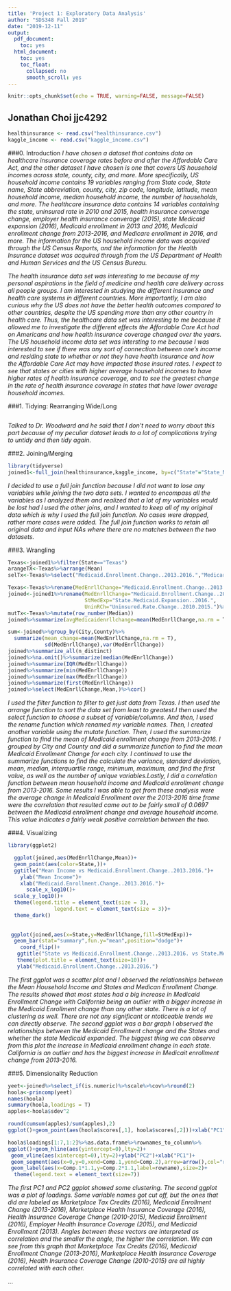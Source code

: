 ```yaml
---
title: 'Project 1: Exploratory Data Analysis'
author: "SDS348 Fall 2019"
date: "2019-12-11"
output:
  pdf_document:
    toc: yes
  html_document:
    toc: yes
    toc_float:
      collapsed: no
      smooth_scroll: yes
---
```


```r
knitr::opts_chunk$set(echo = TRUE, warning=FALSE, message=FALSE)
```
## Jonathan Choi jjc4292
```R
healthinsurance <- read.csv("healthinsurance.csv")
kaggle_income <- read.csv("kaggle_income.csv")
```

###0. Introduction
*I have chosen a dataset that contains data on healthcare insurance coverage rates before and after the Affordable Care Act, and the other dataset I have chosen is one that covers US household incomes across state, county, city, and more. More specifically, US household income contains 19 variables ranging from State code, State name, State abbreviation, county, city, zip code, longitude, latitude, mean household income, median household income, the number of households, and more. The healthcare insurance data contains 14 variables containing the state, uninsured rate in 2010 and 2015, health insurance converage change, employer health insurance converage (2015), state Medicaid expansion (2016), Medicaid enrollment in 2013 and 2016, Medicaid enrollment change from 2013-2016, and Medicare enrollment in 2016, and more. The information for the US household income data was acquired through the US Census Reports, and the information for the Health Insurance dataset was acquired through from the US Department of Health and Human Services and the US Census Bureau.*

*The health insurance data set was interesting to me because of my personal aspirations in the field of medicine and health care delivery across all people groups. I am interested in studying the different insurance and health care systems in different countries. More importantly, I am also curious why the US does not have the better health outcomes compared to other countries, despite the US spending more than any other country in health care. Thus, the healthcare data set was interesting to me because it allowed me to investigate the different effects the Affordable Care Act had on Americans and how health insurance coverage changed over the years. The US household income data set was intersting to me because I was interested to see if there was any sort of connection between one's income and residing state to whether or not they have health insurance and how the Affordable Care Act may have impacted those insured rates. I expect to see that states or cities with higher average household incomes to have higher rates of health insurance coverage, and to see the greatest change in the rate of health insurance coverage in states that have lower average household incomes.*

    
###1. Tidying: Rearranging Wide/Long 
```R

```    
*Talked to Dr. Woodward and he said that I don't need to worry about this part because of my peculiar dataset leads to a lot of complications trying to untidy and then tidy again.*

###2. Joining/Merging
```R
library(tidyverse)
joined1<-full_join(healthinsurance,kaggle_income, by=c("State"="State_Name"))


```   
*I decided to use a full join function because I did not want to lose any variables while joining the two data sets. I wanted to encompass all the variables as I analyzed them and realized that a lot of my variables would be lost had I used the other joins, and I wanted to keep all of my original data which is why I used the full join function. No cases were dropped, rather more cases were added. The full join function works to retain all original data and input NAs where there are no matches between the two datasets.*

###3. Wrangling
```R
Texas<-joined1%>%filter(State=="Texas")
arangeTX<-Texas%>%arrange(Mean)
selTx<-Texas%>%select("Medicaid.Enrollment.Change..2013.2016.","Medicare.Enrollment..2016.",Mean)

Texas<-Texas%>%rename(MedEnrllChange="Medicaid.Enrollment.Change..2013.2016.")
joined<-joined1%>%rename(MedEnrllChange="Medicaid.Enrollment.Change..2013.2016.",
                         StMedExp="State.Medicaid.Expansion..2016.",
                         UninRCh="Uninsured.Rate.Change..2010.2015.")%>%na.omit()
mutTx<-Texas%>%mutate(row_number(Median))
joined%>%summarize(avgMedicaidenrllchange=mean(MedEnrllChange,na.rm = T))

sum<-joined%>%group_by(City,County)%>%
  summarize(mean_change=mean(MedEnrllChange,na.rm = T),
            sd(MedEnrllChange),var(MedEnrllChange))
joined%>%summarize_all(n_distinct)
joined%>%na.omit()%>%summarize(median(MedEnrllChange))
joined%>%summarize(IQR(MedEnrllChange))
joined%>%summarize(min(MedEnrllChange))
joined%>%summarize(max(MedEnrllChange))
joined%>%summarize(first(MedEnrllChange))
joined%>%select(MedEnrllChange,Mean,)%>%cor()

```
*I used the filter function to filter to get just data from Texas. I then used the arrange function to sort the data set from least to greatest.I then used the select function to choose a subset of variable/columns. And then, I used the rename function which renamed my variable names. Then, I created another variable using the mutate function. Then, I used the summarize function to find the mean of Medicaid enrollment change from 2013-2016. I grouped by City and County and did a summarize function to find the mean Medicaid Enrollment Change for each city. I continued to use the summarize functions to find the calculate the variance, standard deviation, mean, median, interquartile range, minimum, maximum, and find the first value, as well as the number of unique variables.Lastly, I did a correlation function between mean household income and Medicaid enrollment change from 2013-2016. Some results I was able to get from these analysis were the average change in Medicaid Enrollment over the 2013-2016 time frame were the correlation that resulted came out to be fairly small of 0.0697 between the Medicaid enrollment change and average household income. This value indicates a fairly weak positive correlation between the two.  * 

###4. Visualizing
    
```R
library(ggplot2)

  ggplot(joined,aes(MedEnrllChange,Mean))+
  geom_point(aes(color=State,))+
  ggtitle("Mean Income vs Medicaid.Enrollment.Change..2013.2016.")+
    ylab("Mean Income")+
    xlab("Medicaid.Enrollment.Change..2013.2016.")+
      scale_x_log10()+
  scale_y_log10()+
  theme(legend.title = element_text(size = 3), 
               legend.text = element_text(size = 3))+
  theme_dark()
  
  
 ggplot(joined,aes(x=State,y=MedEnrllChange,fill=StMedExp))+
  geom_bar(stat="summary",fun.y="mean",position="dodge")+
    coord_flip()+
   ggtitle("State vs Medicaid.Enrollment.Change..2013.2016. vs State.Medicaid.Expansion..2016.")+
   theme(plot.title = element_text(size=10))+
   ylab("Medicaid.Enrollment.Change..2013.2016.")
```
*The first ggplot was a scatter plot and I observed the relationships between the Mean Household Income and States and Medican Enrollment Change. The results showed that most states had a big increase in Medicaid Enrollment Change with California being an outlier with a bigger increase in the Medicaid Enrollment change than any other state. There is a lot of clustering as well. There are not any significant or ntoticeable trends we can directly observe.*
*The second ggplot was a bar graph I observed the relationships between the Medicaid Enrollment change and the States and whether the state Medicaid expanded. The biggest thing we can observe from this plot the increase in Medicaid enrollment change in each state. California is an outlier and has the biggest increase in Medicait enrollment change from 2013-2016.*

###5. Dimensionality Reduction

```R
yeet<-joined%>%select_if(is.numeric)%>%scale%>%cov%>%round(2)
hoola<-princomp(yeet)
names(hoola)
summary(hoola,loadings = T)
apples<-hoola$sdev^2

round(cumsum(apples)/sum(apples),2)
ggplot()+geom_point(aes(hoola$scores[,1], hoola$scores[,2]))+xlab("PC1")+ylab("PC2")

hoola$loadings[1:7,1:2]%>%as.data.frame%>%rownames_to_column%>%
ggplot()+geom_hline(aes(yintercept=0),lty=2)+
 geom_vline(aes(xintercept=0),lty=2)+ylab("PC2")+xlab("PC1")+
 geom_segment(aes(x=0,y=0,xend=Comp.1,yend=Comp.2),arrow=arrow(),col="red")+
 geom_label(aes(x=Comp.1*1.1,y=Comp.2*1.1,label=rowname),size=2)+
  theme(legend.text = element_text(size=7))
```
*The first PC1 and PC2 ggplot showed some clustering. The second ggplot was a plot of loadings. Some variable names got cut off, but the ones that did are labeled as Marketplace Tax Credits (2016), Medicaid Enrollment Change (2013-2016), Marketplace Health Insurance Coverage (2016), Health Insurance Coverage Change (2010-2015), Medicaid Enrollment (2016), Employer Health Insurance Coverage (2015), and Medicaid Enrollment (2013). Angles between these vectors are interpreted as correlation and the smaller the angle, the higher the correlation. We can see from this graph that Marketplace Tax Credits (2016), Medicaid Enrollment Change (2013-2016), Marketplace Health Insurance Coverage (2016), Health Insurance Coverage Change (2010-2015) are all highly correlated with each other.*
    
    

...





